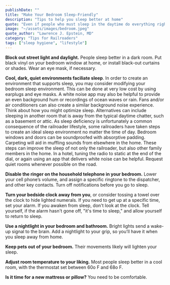 ```yaml
---
publishDate: ""
title: "Make Your Bedroom Sleep-Friendly"
description: "Tips to help you sleep better at home"
quote: "Even if people who must sleep in the daytime do everything right—give themselves enough time in bed, create a totally dark room, soundproof the entire thing—they probably still won't sleep as well as they would if they slept at night because of alerting signals from their underlying biological clock. These tactics still are worth doing. They can help people who must sleep in the daytime maximize their opportunity for sleep."
image: "~/assets/images/bedroom.jpeg"
quote_author: "Lawrence J. Epstein, MD"
category: "Tips for Railroaders"
tags: ["sleep hygiene", "lifestyle"]
---
```


**Block out street light and daylight.** People sleep better in a dark room. Put black vinyl on your bedroom window at home, or install black-out curtains or shades. Wear an eye mask, if necessary.

**Cool, dark, quiet environments faciliate sleep**. In order to create an environment that supports sleep, you may consider modifying your bedroom sleep environment. This can be done at very low cost by using earplugs and eye masks. A white noise app may also be helpful to provide an even background hum or recordings of ocean waves or rain. Fans and/or air conditioners can also create a similar background noise experience. Think about how you might optimize sleep. Alternatives can include sleeping in another room that is away from the typical daytime chatter, such as a basement or attic. As sleep deficiency is unfortunately a common consequence of the railroader lifestyle, some railroaders have taken steps to create an ideal sleep environment no matter the time of day. Bedroom windows and doors can be soundproofed with absorptive padding. Carpeting will aid in muffling sounds from elsewhere in the home. These steps can improve the sleep of not only the railroader, but also other family members in the home. In a hotel, tuning the radio to static at the end of the dial, or again using an app that delivers white noise can be helpful. Request quiet rooms whenever possible on the road.

**Disable the ringer on the household telephone in your bedroom.** Lower your cell phone’s volume, and assign a specific ringtone to the dispatcher, and other key contacts. Turn off notifications before you go to sleep.

**Turn your bedside clock away from you**, or consider tossing a towel over the clock to hide lighted numerals. If you need to get up at a specific time, set your alarm. If you awaken from sleep, don't look at the clock. Tell yourself, if the alarm hasn't gone off, "it's time to sleep," and allow yourself to return to sleep.

**Use a nightlight in your bedroom and bathroom.** Bright lights send a wake-up signal to the brain. Add a nightlight to your grip, so you’ll have it when you sleep away from home.

**Keep pets out of your bedroom.** Their movements likely will lighten your sleep.

**Adjust room temperature to your liking.** Most people sleep better in a cool room, with the thermostat set between 60o F and 68o F.

**Is it time for a new mattress or pillow?** You need to be comfortable.
